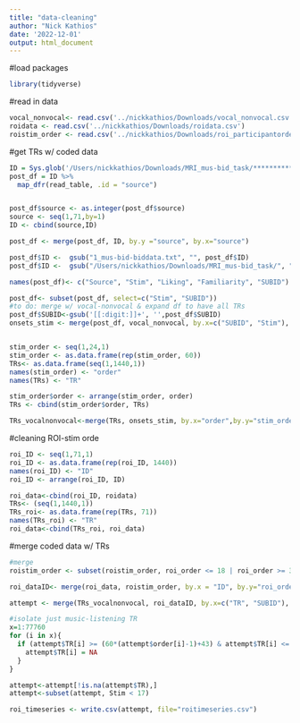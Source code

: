 ```yaml
---
title: "data-cleaning"
author: "Nick Kathios"
date: '2022-12-01'
output: html_document
---
```

#load packages 
```r
library(tidyverse)
```
#read in data
```r
vocal_nonvocal<- read.csv('../nickkathios/Downloads/vocal_nonvocal.csv')
roidata <- read.csv('../nickkathios/Downloads/roidata.csv')
roistim_order <- read.csv('../nickkathios/Downloads/roi_participantorder.csv')
```

#get TRs w/ coded data
```r
ID = Sys.glob('/Users/nickkathios/Downloads/MRI_mus-bid_task/**********1_mus-bid-biddata.txt')
post_df = ID %>% 
  map_dfr(read_table, .id = "source")


post_df$source <- as.integer(post_df$source)
source <- seq(1,71,by=1)
ID <- cbind(source,ID)

post_df <- merge(post_df, ID, by.y ="source", by.x="source") 

post_df$ID <-  gsub("1_mus-bid-biddata.txt", "", post_df$ID)
post_df$ID <-  gsub("/Users/nickkathios/Downloads/MRI_mus-bid_task/", "", post_df$ID)

names(post_df)<- c("Source", "Stim", "Liking", "Familiarity", "SUBID")

post_df<- subset(post_df, select=c("Stim", "SUBID"))
#to do: merge w/ vocal-nonvocal & expand df to have all TRs
post_df$SUBID<-gsub('[[:digit:]]+', '',post_df$SUBID)
onsets_stim <- merge(post_df, vocal_nonvocal, by.x=c("SUBID", "Stim"), by.y=c("participant_ID", "stim_ID"))


stim_order <- seq(1,24,1)
stim_order <- as.data.frame(rep(stim_order, 60))
TRs<- as.data.frame(seq(1,1440,1))
names(stim_order) <- "order"
names(TRs) <- "TR"

stim_order$order <- arrange(stim_order, order)
TRs <- cbind(stim_order$order, TRs)

TRs_vocalnonvocal<-merge(TRs, onsets_stim, by.x="order",by.y="stim_order")
```

#cleaning ROI-stim orde
```r
roi_ID <- seq(1,71,1)
roi_ID <- as.data.frame(rep(roi_ID, 1440))
names(roi_ID) <- "ID"
roi_ID <- arrange(roi_ID, ID)

roi_data<-cbind(roi_ID, roidata)
TRs<- (seq(1,1440,1))
TRs_roi<- as.data.frame(rep(TRs, 71))
names(TRs_roi) <- "TR"
roi_data<-cbind(TRs_roi, roi_data)
```

#merge coded data w/ TRs
```r
#merge
roistim_order <- subset(roistim_order, roi_order <= 18 | roi_order >= 36)

roi_dataID<- merge(roi_data, roistim_order, by.x = "ID", by.y="roi_order")

attempt <- merge(TRs_vocalnonvocal, roi_dataID, by.x=c("TR", "SUBID"), by.y=c("TR","SUBID"))

#isolate just music-listening TR
x=1:77760
for (i in x){
  if (attempt$TR[i] >= (60*(attempt$order[i]-1)+43) & attempt$TR[i] <= (60*(attempt$order[i]-1)+60)){
    attempt$TR[i] = NA
  }
}

attempt<-attempt[!is.na(attempt$TR),]
attempt<-subset(attempt, Stim < 17)

roi_timeseries <- write.csv(attempt, file="roitimeseries.csv")
```

